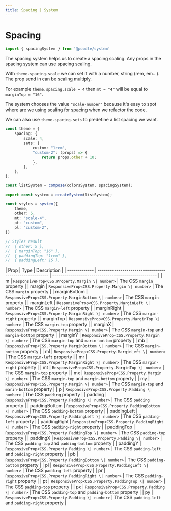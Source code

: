 ```yaml
---
title: Spacing | System
---
```


# Spacing

```ts
import { spacingSystem } from '@poodle/system'
```

The spacing system helps us to create a spacing scaling. Any props in the spacing system can use spacing scaling.

With `theme.spacing.scale` we can set it with a number, string (rem, em...). The prop send in
can be scaling multiply.

For example `theme.spacing.scale = 4` then `mt = "4"` will be equal to `marginTop = "16"`.

The system chooses the value `"scale-number"` because it's easy to spot where are we using scaling for spacing when we refactor the code.

We can also use `theme.spacing.sets` to predefine a list spacing we want.


```ts
const theme = {
	spacing: {
		scale: 4,
		sets: {
			custom: "1rem",
			"custom-2": (props) => {
				return props.other + 10;
			},
		},
	},
};

const listSystem = compose(colorsSystem, spacingSystem);

export const system = createSystem(listSystem);

const styles = system({
	theme,
    other: 5,
    mt: "scale-4",
    pt: "custom",
    pl: "custom-2",
})

// Styles result
//  { other: 5 },
// 	{ marginTop: "16" },
// 	{ paddingTop: "1rem" },
// 	{ paddingLeft: 15 },


```


[//]: # (GetSystemProps[==SpacingProps,spacing.ts==])
| Prop          | Type                                                   | Description                                         |
| ------------- | ------------------------------------------------------ | --------------------------------------------------- |
| m             | `ResponsiveProp<CSS.Property.Margin \| number>`        | The CSS `margin` property                           |
| margin        | `ResponsiveProp<CSS.Property.Margin \| number>`        | The CSS `margin` property                           |
| marginBottom  | `ResponsiveProp<CSS.Property.MarginBottom \| number>`  | The CSS `margin` property                           |
| marginLeft    | `ResponsiveProp<CSS.Property.MarginLeft \| number>`    | The CSS `margin-left` property                      |
| marginRight   | `ResponsiveProp<CSS.Property.MarginRight \| number>`   | The CSS `margin-right` property                     |
| marginTop     | `ResponsiveProp<CSS.Property.MarginTop \| number>`     | The CSS `margin-top` property                       |
| marginX       | `ResponsiveProp<CSS.Property.Margin \| number>`        | The CSS `margin-top` and `margin-bottom` property   |
| marginY       | `ResponsiveProp<CSS.Property.Margin \| number>`        | The CSS `margin-top` and `marin-bottom` property    |
| mb            | `ResponsiveProp<CSS.Property.MarginBottom \| number>`  | The CSS `margin-bottom` property                    |
| ml            | `ResponsiveProp<CSS.Property.MarginLeft \| number>`    | The CSS `margin-left` property                      |
| mr            | `ResponsiveProp<CSS.Property.MarginRight \| number>`   | The CSS `margin-right` property                     |
| mt            | `ResponsiveProp<CSS.Property.MarginTop \| number>`     | The CSS `margin-top` property                       |
| mx            | `ResponsiveProp<CSS.Property.Margin \| number>`        | The CSS `margin-top` and `margin-bottom` property   |
| my            | `ResponsiveProp<CSS.Property.Margin \| number>`        | The CSS `margin-top` and `marin-bottom` property    |
| p             | `ResponsiveProp<CSS.Property.Padding \| number>`       | The CSS `padding` property                          |
| padding       | `ResponsiveProp<CSS.Property.Padding \| number>`       | The CSS `padding` property                          |
| paddingBottom | `ResponsiveProp<CSS.Property.PaddingBottom \| number>` | The CSS `padding-bottom` property                   |
| paddingLeft   | `ResponsiveProp<CSS.Property.PaddingLeft \| number>`   | The CSS `padding-left` property                     |
| paddingRight  | `ResponsiveProp<CSS.Property.PaddingRight \| number>`  | The CSS `padding-right` property                    |
| paddingTop    | `ResponsiveProp<CSS.Property.PaddingTop \| number>`    | The CSS `padding-top` property                      |
| paddingX      | `ResponsiveProp<CSS.Property.Padding \| number>`       | The CSS `padding-top` and `padding-bottom` property |
| paddingY      | `ResponsiveProp<CSS.Property.Padding \| number>`       | The CSS `padding-left` and `padding-right` property |
| pb            | `ResponsiveProp<CSS.Property.PaddingBottom \| number>` | The CSS `padding-bottom` property                   |
| pl            | `ResponsiveProp<CSS.Property.PaddingLeft \| number>`   | The CSS `padding-left` property                     |
| pr            | `ResponsiveProp<CSS.Property.PaddingRight \| number>`  | The CSS `padding-right` property                    |
| pt            | `ResponsiveProp<CSS.Property.PaddingTop \| number>`    | The CSS `padding-top` property                      |
| px            | `ResponsiveProp<CSS.Property.Padding \| number>`       | The CSS `padding-top` and `padding-bottom` property |
| py            | `ResponsiveProp<CSS.Property.Padding \| number>`       | The CSS `padding-left` and `padding-right` property |
				

[//]: # (EndGetSystemProps)
